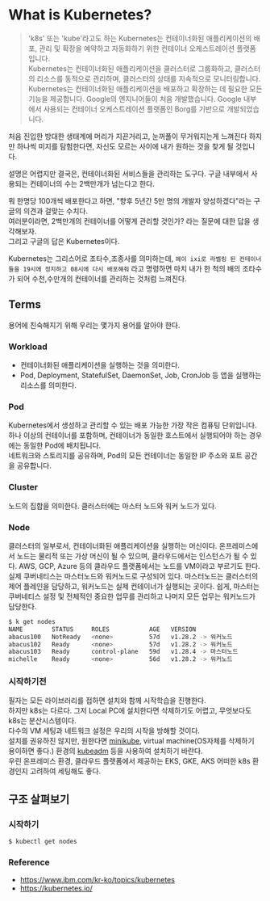 # What is Kubernetes?
> 'k8s' 또는 'kube'라고도 하는 Kubernetes는 컨테이너화된 애플리케이션의 배포, 관리 및 확장을 예약하고 자동화하기 위한 컨테이너 오케스트레이션 플랫폼입니다.  
> Kubernetes는 컨테이너화된 애플리케이션을 클러스터로 그룹화하고, 클러스터의 리소스를 동적으로 관리하며, 클러스터의 상태를 지속적으로 모니터링합니다.  
> Kubernetes는 컨테이너화된 애플리케이션을 배포하고 확장하는 데 필요한 모든 기능을 제공합니다.
> Google의 엔지니어들이 처음 개발했습니다. Google 내부에서 사용되는 컨테이너 오케스트레이션 플랫폼인 Borg를 기반으로 개발되었습니다.  

처음 진입한 방대한 생태계에 머리가 지끈거리고, 눈꺼풀이 무거워지는게 느껴진다 하지만
하나씩 미지를 탐험한다면, 자신도 모르는 사이에 내가 원하는 것을 찾게 될 것입니다.

설명은 어렵지만 결국은, 컨테이너화된 서비스들을 관리하는 도구다.
구글 내부에서 사용되는 컨테이너의 수는 2백만개가 넘는다고 한다.  

뭐 한명당 100개씩 배포한다고 하면, "향후 5년간 5만 명의 개발자 양성하겠다"라는 구글의 의견과 걸맞는 수치다.  
여러분이라면, 2백만개의 컨테이너를 어떻게 관리할 것인가? 라는 질문에 대한 답을 생각해보자.    
그리고 구글의 답은 Kubernetes이다.    

Kubernetes는 그리스어로 조타수,조종사를 의미하는데, `헤이 ixi로 라벨링 된 컨테이너들을 19시에 정지하고 08시에 다시 배포해줘` 라고 명령하면 마치 내가 한 척의 배의 조타수가 되어 수천,수만개의 컨테이너를 관리하는 것처럼 느껴진다.  

## Terms
용어에 친숙해지기 위해 우리는 몇가지 용어를 알아야 한다.
### Workload
- 컨테이너화된 애플리케이션을 실행하는 것을 의미한다.
- Pod, Deployment, StatefulSet, DaemonSet, Job, CronJob 등 앱을 실행하는 리소스를 의미한다.
### Pod
Kubernetes에서 생성하고 관리할 수 있는 배포 가능한 가장 작은 컴퓨팅 단위입니다.  
하나 이상의 컨테이너를 포함하며, 컨테이너가 동일한 호스트에서 실행되어야 하는 경우에는 동일한 Pod에 배치됩니다.  
네트워크와 스토리지를 공유하며, Pod의 모든 컨테이너는 동일한 IP 주소와 포트 공간을 공유합니다.

### Cluster
노드의 집합을 의미한다. 
클러스터에는 마스터 노드와 워커 노드가 있다. 


### Node
클러스터의 일부로서, 컨테이너화된 애플리케이션을 실행하는 머신이다.
온프레미스에서 노드는 물리적 또는 가상 머신이 될 수 있으며, 클라우드에서는 인스턴스가 될 수 있다.
AWS, GCP, Azure 등의 클라우드 플랫폼에서는 노드를 VM이라고 부르기도 한다.  
실제 쿠버네티스는 마스터노드와 워커노드로 구성되어 있다. 마스터노드는 클러스터의 제어 플레인을 담당하고, 워커노드는 실제 컨테이너가 실행되는 곳이다.
쉽게, 마스터는 쿠버네티스 설정 및 전체적인 중요한 업무를 관리하고 나머지 모든 업무는 워커노드가 담당한다.  
```bash
$ k get nodes
NAME        STATUS     ROLES           AGE   VERSION
abacus100   NotReady   <none>          57d   v1.28.2 -> 워커노드
abacus102   Ready      <none>          57d   v1.28.2 -> 워커노드
abacus103   Ready      control-plane   59d   v1.28.4 -> 마스터노드
michelle    Ready      <none>          56d   v1.28.2 -> 워커노드
```

### 시작하기전
필자는 모든 라이브러리를 접하면 설치와 함께 시작학습을 진행한다.  
하지만 k8s는 다르다. 그저 Local PC에 설치한다면 삭제하기도 어렵고, 무엇보다도 k8s는 분산시스템이다.  
다수의 VM 세팅과 네트워크 설정은 우리의 시작을 방해할 것이다.  
설치를 권유하진 않지만, 원한다면 [minikube](https://minikube.sigs.k8s.io/docs/start/), virtual machine(OS자체를 삭제하기 용이하면 좋다.) 환경의 [kubeadm](https://kubernetes.io/ko/docs/setup/production-environment/tools/kubeadm/install-kubeadm/) 등을 사용하여 설치하기 바란다.  
우린 온프레미스 환경,  클라우드 플랫폼에서 제공하는 EKS, GKE, AKS  어떠한  k8s 환경인지 고려하여
세팅해도 좋다.

## 구조 살펴보기


### 시작하기
```bash
$ kubectl get nodes

```




### Reference
- https://www.ibm.com/kr-ko/topics/kubernetes
- https://kubernetes.io/